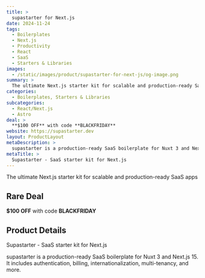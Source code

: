 ```yaml
---
title: >
  supastarter for Next.js
date: 2024-11-24
tags:
  - Boilerplates
  - Next.js
  - Productivity
  - React
  - SaaS
  - Starters & Libraries
images:
  - /static/images/product/supastarter-for-next-js/og-image.png
summary: >
  The ultimate Next.js starter kit for scalable and production-ready SaaS apps
categories:
  - Boilerplates, Starters & Libraries
subcategories:
  - React/Next.js
  - Astro
deal: >
  **$100 OFF** with code **BLACKFRIDAY**
website: https://supastarter.dev
layout: ProductLayout
metaDescription: >
  supastarter is a production-ready SaaS boilerplate for Nuxt 3 and Next.js 15. It includes authentication, billing, internationalization, multi-tenancy, and more.
metaTitle: >
  Supastarter - SaaS starter kit for Next.js
---
```

The ultimate Next.js starter kit for scalable and production-ready SaaS apps

## Rare Deal

**$100 OFF** with code **BLACKFRIDAY**

## Product Details
Supastarter - SaaS starter kit for Next.js

supastarter is a production-ready SaaS boilerplate for Nuxt 3 and Next.js 15. It includes authentication, billing, internationalization, multi-tenancy, and more.
